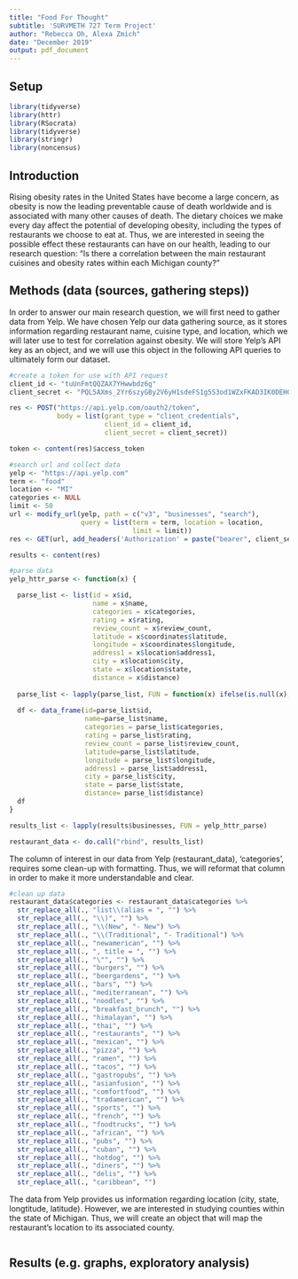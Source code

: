 ```yaml
---
title: "Food For Thought"
subtitle: 'SURVMETH 727 Term Project'
author: "Rebecca Oh, Alexa Zmich"
date: "December 2019"
output: pdf_document
---
```


## Setup
```r
library(tidyverse)
library(httr)
library(RSocrata)
library(tidyverse)
library(stringr)
library(noncensus)
```

## Introduction

Rising obesity rates in the United States have become a large concern, as obesity is now the leading preventable cause of death worldwide and is associated with many other causes of death. The dietary choices we make every day affect the potential of developing obesity, including the types of restaurants we choose to eat at. Thus, we are interested in seeing the possible effect these restaurants can have on our health, leading to our research question: “Is there a correlation between the main restaurant cuisines and obesity rates within each Michigan county?”

## Methods (data (sources, gathering steps))

In order to answer our main research question, we will first need to gather data from Yelp. We have chosen Yelp our data gathering source, as it stores information regarding restaurant name, cuisine type, and location, which we will later use to test for correlation against obesity. We will store Yelp's API key as an object, and we will use this object in the following API queries to ultimately form our dataset.

```r
#create a token for use with API request
client_id <- "tuUnFmtQQZAX7YHwwbdz6g"
client_secret <- "PQL5AXms_2Yr6szyGBy2V6yH1sdeFS1g5S3od1WZxFKAD3IK0DEHC0mt1B8atTzO5mspVGcqxvA9gbAb_3u3_u07umTpSr0_YTdcTH9B4sP1UEXrvn713CzqPhzTXXYx"

res <- POST("https://api.yelp.com/oauth2/token",
            body = list(grant_type = "client_credentials",
                        client_id = client_id,
                        client_secret = client_secret))

token <- content(res)$access_token

#search url and collect data
yelp <- "https://api.yelp.com"
term <- "food"
location <- "MI"
categories <- NULL
limit <- 50
url <- modify_url(yelp, path = c("v3", "businesses", "search"),
                  query = list(term = term, location = location,
                               limit = limit))
res <- GET(url, add_headers('Authorization' = paste("bearer", client_secret)))

results <- content(res)

#parse data
yelp_httr_parse <- function(x) {

  parse_list <- list(id = x$id, 
                     name = x$name, 
                     categories = x$categories, 
                     rating = x$rating, 
                     review_count = x$review_count, 
                     latitude = x$coordinates$latitude, 
                     longitude = x$coordinates$longitude, 
                     address1 = x$location$address1, 
                     city = x$location$city, 
                     state = x$location$state, 
                     distance = x$distance)
  
  parse_list <- lapply(parse_list, FUN = function(x) ifelse(is.null(x), "", x))
  
  df <- data_frame(id=parse_list$id,
                   name=parse_list$name, 
                   categories = parse_list$categories, 
                   rating = parse_list$rating, 
                   review_count = parse_list$review_count, 
                   latitude=parse_list$latitude, 
                   longitude = parse_list$longitude, 
                   address1 = parse_list$address1, 
                   city = parse_list$city, 
                   state = parse_list$state, 
                   distance= parse_list$distance)
  df
}

results_list <- lapply(results$businesses, FUN = yelp_httr_parse)

restaurant_data <- do.call("rbind", results_list)
```

The column of interest in our data from Yelp (restaurant_data), 'categories', requires some clean-up with formatting. Thus, we will reformat that column in order to make it more understandable and clear.

```r
#clean up data
restaurant_data$categories <- restaurant_data$categories %>%
  str_replace_all(., "list\\(alias = ", "") %>%
  str_replace_all(., "\\)", "") %>%
  str_replace_all(., "\\(New", "- New") %>%
  str_replace_all(., "\\(Traditional", "- Traditional") %>%
  str_replace_all(., "newamerican", "") %>%
  str_replace_all(., ", title = ", "") %>%
  str_replace_all(., "\"", "") %>%
  str_replace_all(., "burgers", "") %>%
  str_replace_all(., "beergardens", "") %>%
  str_replace_all(., "bars", "") %>%
  str_replace_all(., "mediterranean", "") %>%
  str_replace_all(., "noodles", "") %>%
  str_replace_all(., "breakfast_brunch", "") %>%
  str_replace_all(., "himalayan", "") %>%
  str_replace_all(., "thai", "") %>%
  str_replace_all(., "restaurants", "") %>%
  str_replace_all(., "mexican", "") %>%
  str_replace_all(., "pizza", "") %>%
  str_replace_all(., "ramen", "") %>%
  str_replace_all(., "tacos", "") %>%
  str_replace_all(., "gastropubs", "") %>%
  str_replace_all(., "asianfusion", "") %>%
  str_replace_all(., "comfortfood", "") %>%
  str_replace_all(., "tradamerican", "") %>%
  str_replace_all(., "sports", "") %>%
  str_replace_all(., "french", "") %>%
  str_replace_all(., "foodtrucks", "") %>%
  str_replace_all(., "african", "") %>%
  str_replace_all(., "pubs", "") %>%
  str_replace_all(., "cuban", "") %>%
  str_replace_all(., "hotdog", "") %>%
  str_replace_all(., "diners", "") %>%
  str_replace_all(., "delis", "") %>%
  str_replace_all(., "caribbean", "")
```

The data from Yelp provides us information regarding location (city, state, longtitude, latitude). However, we are interested in studying counties within the state of Michigan. Thus, we will create an object that will map the restaurant's location to its associated county.

```r

```


## Results (e.g.  graphs, exploratory analysis)